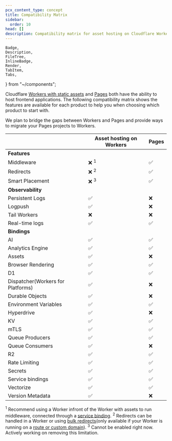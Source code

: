```yaml
---
pcx_content_type: concept
title: Compatibility Matrix
sidebar:
  order: 10
head: []
description: Compatibility matrix for asset hosting on Cloudflare Workers and Pages.
---
```


	Badge,
	Description,
	FileTree,
	InlineBadge,
	Render,
	TabItem,
	Tabs,
} from "~/components";

Cloudflare [Workers with static assets](/workers/static-assets/) and [Pages](/pages/) both have the ability to host frontend applications. The following compatibility matrix shows the features are available for each product to help you when choosing which product to start with.

We plan to bridge the gaps between Workers and Pages and provide ways to migrate your Pages projects to Workers.

|                                   | Asset hosting on Workers | Pages |
| --------------------------------- | ------------------------ | ----- |
| **Features**                      |                          |       |
| Middleware                        | ❌ <sup>1</sup>          | ✅    |
| Redirects                         | ❌ <sup>2</sup>          | ✅    |
| Smart Placement                   | ❌ <sup>3</sup>          | ✅    |
| **Observability**                 |                          |       |
| Persistent Logs                   | ✅                       | ❌    |
| Logpush                           | ✅                       | ❌    |
| Tail Workers                      | ❌                       | ❌    |
| Real-time logs                    | ✅                       | ✅    |
| **Bindings**                      |                          |       |
| AI                                | ✅                       | ✅    |
| Analytics Engine                  | ✅                       | ✅    |
| Assets                            | ✅                       | ❌    |
| Browser Rendering                 | ✅                       | ✅    |
| D1                                | ✅                       | ✅    |
| Dispatcher(Workers for Platforms) | ✅                       | ❌    |
| Durable Objects                   | ✅                       | ❌    |
| Environment Variables             | ✅                       | ✅    |
| Hyperdrive                        | ✅                       | ❌    |
| KV                                | ✅                       | ✅    |
| mTLS                              | ✅                       | ✅    |
| Queue Producers                   | ✅                       | ✅    |
| Queue Consumers                   | ✅                       | ❌    |
| R2                                | ✅                       | ✅    |
| Rate Limiting                     | ✅                       | ✅    |
| Secrets                           | ✅                       | ✅    |
| Service bindings                  | ✅                       | ✅    |
| Vectorize                         | ✅                       | ✅    |
| Version Metadata                  | ✅                       | ❌    |

<sup>1</sup> Recommend using a Worker infront of the Worker with assets to run
middleware, connected through a [service
binding](/workers/runtime-apis/bindings/service-bindings/).
<sup>2</sup> Redirects can be handled in a Worker or using [bulk
redirects](/rules/url-forwarding/bulk-redirects/#_top)(only available if your
Worker is running on a [route or custom
domain](/workers/configuration/routing/)).
<sup>3</sup> Cannot be enabled right now. Actively working on removing this
limitation.

